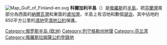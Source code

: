 [[File:Map_Gulf_of_Finland-en.svg|thumb]]
'''科爾加利半島'''（{{lang-ru|Кургальский полуостров}}）是[[俄羅斯|俄羅斯]]的[[半島|半島]]，把[[芬蘭灣|芬蘭灣]]南部分為西面的[[納爾瓦灣|納爾瓦灣]]和東面的[[盧加灣|盧加灣]]，半島上有沼地和數個[[湖泊|湖泊]]，其中佔地約650平方公里的[[濕地|濕地]]受[[濕地公約|濕地公約]]保護。

{{coord|display=title|59|42|N|28|08|E |type:landmark_region:RU-LEN_scale:250000}}

{{DEFAULTSORT:Kurgalsky}}
[[Category:俄罗斯半岛_(欧洲)|Category:俄罗斯半岛 (欧洲)]]
[[Category:列宁格勒州地理|Category:列宁格勒州地理]]
[[Category:芬兰湾|Category:芬兰湾]]
[[Category:俄羅斯拉姆薩公約登錄地|Category:俄羅斯拉姆薩公約登錄地]]

{{Russia-geo-stub}}